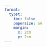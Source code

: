 ```yaml
---
format:
  typst:
    toc: false
    papersize: a4
    margin:
      x: 2cm
      y: 2cm
---
```



```{=typst}
== $beta_x$

$ beta_x =  sum_(i=1)^8 N_i B_(x_i) $
$ B_(x_1) = beta_x_1 = - w_(,x_1) = theta_y_1 $
$ B_(x_2) = beta_x_2 = - w_(,x_2) = theta_y_2 $
$ B_(x_3) = beta_x_3 = - w_(,x_3) = theta_y_3 $
$ B_(x_4) = beta_x_4 = - w_(,x_4) = theta_y_4 $ \
\
$ B_(x_5) = beta_x_5 = C_5 beta_n_5 - S_5 beta_s_5 = C_5 beta_n_5 + S_5 w_(,s_5) $
$ B_(x_6) = beta_x_6 = C_6 beta_n_6 - S_6 beta_s_6 = C_6 beta_n_6 + S_6 w_(,s_6) $
$ B_(x_7) = beta_x_7 = C_7 beta_n_7 - S_7 beta_s_7 = C_7 beta_n_7 + S_7 w_(,s_7) $
$ B_(x_8) = beta_x_8 = C_8 beta_n_8 - S_8 beta_s_8 = C_8 beta_n_8 + S_8 w_(,s_8) $
\
wenn $k = 5$ dann $i = 1$ und $j=2$\
wenn $k = 6$ dann $i = 2$ und $j=3$\
wenn $k = 7$ dann $i = 3$ und $j=4$\
wenn $k = 8$ dann $i = 4$ und $j=1$\
mit:\
$ C_5 beta_n_5 = 1/2 C_5 (beta_n_1 + beta_n_2) = -1/2 C_5 (w_(,n_1) + w_(,n_2)) = -1/2 C_5 (S_5 theta_x_1 - C_5 theta_y_1 + S_5 theta_x_2 - C_5 theta_y_2) $
$ C_6 beta_n_6 = 1/2 C_6 (beta_n_2 + beta_n_3) = -1/2 C_6 (w_(,n_2) + w_(,n_3)) = -1/2 C_6 (S_6 theta_x_2 - C_6 theta_y_2 + S_6 theta_x_3 - C_6 theta_y_3) $
$ C_7 beta_n_7 = 1/2 C_7 (beta_n_3 + beta_n_4) = -1/2 C_7 (w_(,n_3) + w_(,n_4)) = -1/2 C_7 (S_7 theta_x_3 - C_7 theta_y_3 + S_7 theta_x_4 - C_7 theta_y_4) $
$ C_8 beta_n_8 = 1/2 C_8 (beta_n_4 + beta_n_1) = -1/2 C_8 (w_(,n_4) + w_(,n_1)) = -1/2 C_8 (S_8 theta_x_4 - C_8 theta_y_4 + S_8 theta_x_1 - C_8 theta_y_1) $
\
#pagebreak()
und:
$ S_5 w_(,s_5) = -S_5 (3/(2 l_(12)) (w_1 - w_2) + 1/4 (w_(,s_1) + w_(,s_2))) \
#h(1cm)        = -S_5 (3/(2 l_(12)) (w_1 - w_2) + 1/4 (beta_(s_1) + beta_(s_2))) \
#h(5cm)        = -S_5 (3/(2 l_(12)) (w_1 - w_2) + 1/4 ((C_5 theta_x_1 + S_5 theta_y_1 + C_5 theta_x_2 + S_5 theta_y_2))) $
$ S_6 w_(,s_6) = -S_6 (3/(2 l_(23)) (w_2 - w_3) + 1/4 (w_(,s_2) + w_(,s_3))) \
#h(1cm)        = -S_6 (3/(2 l_(23)) (w_2 - w_3) + 1/4 (beta_(s_2) + beta_(s_3))) \
#h(5cm)        = -S_6 (3/(2 l_(23)) (w_2 - w_3) + 1/4 ((C_6 theta_x_2 + S_6 theta_y_2 + C_6 theta_x_3 + S_6 theta_y_3))) $
$ S_7 w_(,s_7) = -S_7 (3/(2 l_(34)) (w_3 - w_4) + 1/4 (w_(,s_3) + w_(,s_4))) \
#h(1cm)        = -S_7 (3/(2 l_(34)) (w_3 - w_4) + 1/4 (beta_(s_3) + beta_(s_4))) \
#h(5cm)        = -S_7 (3/(2 l_(34)) (w_3 - w_4) + 1/4 ((C_7 theta_x_3 + S_7 theta_y_3 + C_7 theta_x_4 + S_7 theta_y_4))) $
$ S_8 w_(,s_8) = -S_8 (3/(2 l_(41)) (w_4 - w_1) + 1/4 (w_(,s_4) + w_(,s_1))) \
#h(1cm)        = -S_8 (3/(2 l_(41)) (w_4 - w_1) + 1/4 (beta_(s_4) + beta_(s_1))) \
#h(5cm)        = -S_8 (3/(2 l_(41)) (w_4 - w_1) + 1/4 ((C_8 theta_x_4 + S_8 theta_y_4 + C_8 theta_x_1 + S_8 theta_y_1))) $
#pagebreak()
=== Zusammenfassung 
$ B_(x_1) = theta_y_1 $
$ B_(x_2) = theta_y_2 $
$ B_(x_3) = theta_y_3 $
$ B_(x_4) = theta_y_4 $
$ B_(x_5) = -1/2 C_5 (S_5 theta_x_1 - C_5 theta_y_1 + S_5 theta_x_2 - C_5 theta_y_2) - S_5 (3/(2 l_(12)) (w_1 - w_2) + 1/4 (C_5 theta_x_1 + S_5 theta_y_1 + C_5 theta_x_2 + S_5 theta_y_2)) $
$ B_(x_6) = -1/2 C_6 (S_6 theta_x_2 - C_6 theta_y_2 + S_6 theta_x_3 - C_6 theta_y_3) - S_6 (3/(2 l_(23)) (w_2 - w_3) + 1/4 (C_6 theta_x_2 + S_6 theta_y_2 + C_6 theta_x_3 + S_6 theta_y_3)) $
$ B_(x_7) = -1/2 C_7 (S_7 theta_x_3 - C_7 theta_y_3 + S_7 theta_x_4 - C_7 theta_y_4) - S_7 (3/(2 l_(34)) (w_3 - w_4) + 1/4 (C_7 theta_x_3 + S_7 theta_y_3 + C_7 theta_x_4 + S_7 theta_y_4)) $
$ B_(x_8) = -1/2 C_8 (S_8 theta_x_4 - C_8 theta_y_4 + S_8 theta_x_1 - C_8 theta_y_1) - S_8 (3/(2 l_(41)) (w_4 - w_1) + 1/4 (C_8 theta_x_4 + S_8 theta_y_4 + C_8 theta_x_1 + S_8 theta_y_1)) $
#pagebreak()

== $beta_y$

$ beta_y =  sum_(i=1)^8 N_i B_(y_i) $
$ B_(y_1) = beta_y_1 = - w_(,y_1) = - theta_x_1 $
$ B_(y_2) = beta_y_2 = - w_(,y_2) = - theta_x_2 $
$ B_(y_3) = beta_y_3 = - w_(,y_3) = - theta_x_3 $
$ B_(y_4) = beta_y_4 = - w_(,y_4) = - theta_x_4 $ \
\
$ B_(y_5) = beta_y_5 = S_5 beta_n_5 + C_5 beta_s_5 = S_5 beta_n_5 - C_5 w_(,s_5) $
$ B_(y_6) = beta_y_6 = S_6 beta_n_6 + C_6 beta_s_6 = S_6 beta_n_6 - C_6 w_(,s_6) $
$ B_(y_7) = beta_y_7 = S_7 beta_n_7 + C_7 beta_s_7 = S_7 beta_n_7 - C_7 w_(,s_7) $
$ B_(y_8) = beta_y_8 = S_8 beta_n_8 + C_8 beta_s_8 = S_8 beta_n_8 - C_8 w_(,s_8) $
\
wenn $k = 5$ dann $i = 1$ und $j=2$\
wenn $k = 6$ dann $i = 2$ und $j=3$\
wenn $k = 7$ dann $i = 3$ und $j=4$\
wenn $k = 8$ dann $i = 4$ und $j=1$\
mit:\
$ S_5 beta_n_5 = 1/2 S_5 (beta_n_1 + beta_n_2) = -1/2 S_5 (w_(,n_1) + w_(,n_2)) = -1/2 S_5 (S_5 theta_x_1 - C_5 theta_y_1 + S_5 theta_x_2 - C_5 theta_y_2) $
$ S_6 beta_n_6 = 1/2 S_6 (beta_n_2 + beta_n_3) = -1/2 S_6 (w_(,n_2) + w_(,n_3)) = -1/2 S_6 (S_6 theta_x_2 - C_6 theta_y_2 + S_6 theta_x_3 - C_6 theta_y_3) $
$ S_7 beta_n_7 = 1/2 S_7 (beta_n_3 + beta_n_4) = -1/2 S_7 (w_(,n_3) + w_(,n_4)) = -1/2 S_7 (S_7 theta_x_3 - C_7 theta_y_3 + S_7 theta_x_4 - C_7 theta_y_4) $
$ S_8 beta_n_8 = 1/2 S_8 (beta_n_4 + beta_n_1) = -1/2 S_8 (w_(,n_4) + w_(,n_1)) = -1/2 S_8 (S_8 theta_x_4 - C_8 theta_y_4 + S_8 theta_x_1 - C_8 theta_y_1) $
\
#pagebreak()
und:
$ C_5 w_(,s_5) = -C_5 (3/(2 l_(12)) (w_1 - w_2) + 1/4 (w_(,s_1) + w_(,s_2))) \
#h(1cm)        = -C_5 (3/(2 l_(12)) (w_1 - w_2) + 1/4 (beta_(s_1) + beta_(s_2))) \
#h(5cm)        = -C_5 (3/(2 l_(12)) (w_1 - w_2) + 1/4 ((C_5 theta_x_1 + S_5 theta_y_1 + C_5 theta_x_2 + S_5 theta_y_2))) $
$ C_6 w_(,s_6) = -C_6 (3/(2 l_(23)) (w_2 - w_3) + 1/4 (w_(,s_2) + w_(,s_3))) \
#h(1cm)        = -C_6 (3/(2 l_(23)) (w_2 - w_3) + 1/4 (beta_(s_2) + beta_(s_3))) \
#h(5cm)        = -C_6 (3/(2 l_(23)) (w_2 - w_3) + 1/4 ((C_6 theta_x_2 + S_6 theta_y_2 + C_6 theta_x_3 + S_6 theta_y_3))) $
$ C_7 w_(,s_7) = -C_7 (3/(2 l_(34)) (w_3 - w_4) + 1/4 (w_(,s_3) + w_(,s_4))) \
#h(1cm)        = -C_7 (3/(2 l_(34)) (w_3 - w_4) + 1/4 (beta_(s_3) + beta_(s_4))) \
#h(5cm)        = -C_7 (3/(2 l_(34)) (w_3 - w_4) + 1/4 ((C_7 theta_x_3 + S_7 theta_y_3 + C_7 theta_x_4 + S_7 theta_y_4))) $
$ C_8 w_(,s_8) = -C_8 (3/(2 l_(41)) (w_4 - w_1) + 1/4 (w_(,s_4) + w_(,s_1))) \
#h(1cm)        = -C_8 (3/(2 l_(41)) (w_4 - w_1) + 1/4 (beta_(s_4) + beta_(s_1))) \
#h(5cm)        = -C_8 (3/(2 l_(41)) (w_4 - w_1) + 1/4 ((C_8 theta_x_4 + S_8 theta_y_4 + C_8 theta_x_1 + S_8 theta_y_1))) $
#pagebreak()
=== Zusammenfassung 
$ B_(y_1) = - theta_x_1 $
$ B_(y_2) = - theta_x_2 $
$ B_(y_3) = - theta_x_3 $
$ B_(y_4) = - theta_x_4 $ 
$ B_(y_5) = -1/2 S_5 (S_5 theta_x_1 - C_5 theta_y_1 + S_5 theta_x_2 - C_5 theta_y_2) + C_5 (3/(2 l_(12)) (w_1 - w_2) + 1/4 (C_5 theta_x_1 + S_5 theta_y_1 + C_5 theta_x_2 + S_5 theta_y_2)) $
$ B_(y_6) = -1/2 S_6 (S_6 theta_x_2 - C_6 theta_y_2 + S_6 theta_x_3 - C_6 theta_y_3) + C_6 (3/(2 l_(23)) (w_2 - w_3) + 1/4 (C_6 theta_x_2 + S_6 theta_y_2 + C_6 theta_x_3 + S_6 theta_y_3)) $
$ B_(y_7) = -1/2 S_7 (S_7 theta_x_3 - C_7 theta_y_3 + S_7 theta_x_4 - C_7 theta_y_4) + C_7 (3/(2 l_(34)) (w_3 - w_4) + 1/4 (C_7 theta_x_3 + S_7 theta_y_3 + C_7 theta_x_4 + S_7 theta_y_4)) $
$ B_(y_8) = -1/2 S_8 (S_8 theta_x_4 - C_8 theta_y_4 + S_8 theta_x_1 - C_8 theta_y_1) + C_8 (3/(2 l_(41)) (w_4 - w_1) + 1/4 (C_8 theta_x_4 + S_8 theta_y_4 + C_8 theta_x_1 + S_8 theta_y_1)) $
#pagebreak()

$ beta_x =  sum_(i=1)^8 N_i B_(x_i) " und " beta_y =  sum_(i=1)^8 N_i B_(y_i) $

$beta_x$ und $beta_y$ können auch in der folgenden Matrixschreibweise ausgedrückt werden: 
$ beta_x =  H^x U_n " und " beta_y =  H^y U_n $
mit:\
$ H^x = mat(H_1^x,H_2^x,H_3^x,H_4^x,H_5^x,H_6^x,H_7^x,H_8^x,H_9^x,H_10^x,H_11^x,H_12^x) $
$ H^y = mat(H_1^y,H_2^y,H_3^y,H_4^y,H_5^y,H_6^y,H_7^y,H_8^y,H_9^y,H_10^y,H_11^y,H_12^y) $
und
$ U_n = vec(w_1,theta_x_1,theta_y_1,w_2,theta_x_2,theta_y_2,w_3,theta_x_3,theta_y_3,w_4,theta_x_4,theta_y_4) $

#grid(
  columns: 2,
  rows: 12,
  column-gutter: 100pt,
  row-gutter: 20pt,
[$beta_x =  H_1^x dot w_1$],        [$beta_y =  H_1^y dot w_1$],
[$#h(1cm) + H_2^x dot theta_x_1$],  [$#h(1cm) + H_2^y dot theta_x_1$],
[$#h(1cm) + H_3^x dot theta_y_1$],  [$#h(1cm) + H_3^y dot theta_y_1$],
[$#h(1cm) + H_4^x dot w_2$],        [$#h(1cm) + H_4^y dot w_2$],
[$#h(1cm) + H_5^x dot theta_x_2$],  [$#h(1cm) + H_5^y dot theta_x_2$],
[$#h(1cm) + H_6^x dot theta_y_2$],  [$#h(1cm) + H_6^y dot theta_y_2$],
[$#h(1cm) + H_7^x dot w_3$],        [$#h(1cm) + H_7^y dot w_3$],
[$#h(1cm) + H_8^x dot theta_x_3$],  [$#h(1cm) + H_8^y dot theta_x_3$],
[$#h(1cm) + H_9^x dot theta_y_3$],  [$#h(1cm) + H_9^y dot theta_y_3$],
[$#h(1cm) + H_10^x dot w_4$],       [$#h(1cm) + H_10^y dot w_4$],
[$#h(1cm) + H_11^x dot theta_x_4$], [$#h(1cm) + H_11^y dot theta_x_4$],
[$#h(1cm) + H_12^x dot theta_y_4$], [$#h(1cm) + H_12^y dot theta_y_4$])

#grid(
  columns: 4,
  rows: 12,
  column-gutter: 30pt,
  row-gutter: 20pt,
[$H_1^x =$],[$3/2 (N_5 a_5 - N_8 a_8)$],  [$H_1^y =$],[$3/2 (N_5 d_5 - N_8 d_8)$],
[$H_2^x =$],[$N_5 b_5 + N_8 b_8$],        [$H_2^y =$],[$-N_1 + N_5 e_5 + N_8 e_8$],
[$H_3^x =$],[$N_1 - N_5 c_5 - N_8 c_8$],  [$H_3^y =$],[$-N_5 b_5 - N_8 b_8$],

[$H_4^x =$],[$3/2 (N_6 a_6 - N_5 a_5)$],  [$H_4^y =$],[$3/2 (N_6 d_6 - N_5 d_5)$],
[$H_5^x =$],[$N_6 b_6 + N_5 b_5$],        [$H_5^y =$],[$-N_2 + N_6 e_6 + N_5 e_5$],
[$H_6^x =$],[$N_2 - N_6 c_6 - N_5 c_5$],  [$H_6^y =$],[$-N_6 b_6 - N_5 b_5$],

[$H_7^x =$],[$3/2 (N_7 a_7 - N_6 a_6)$],  [$H_7^y =$],[$3/2 (N_7 d_7 - N_6 d_6)$],
[$H_8^x =$],[$N_7 b_7 + N_6 b_6$],        [$H_8^y =$],[$-N_3 + N_7 e_7 + N_6 e_6$],
[$H_9^x =$],[$N_3 - N_7 c_7 - N_6 c_6$],  [$H_9^y =$],[$-N_7 b_7 - N_6 b_6$],

[$H_10^x =$],[$3/2 (N_8 a_8 - N_7 a_7)$], [$H_10^y =$],[$3/2 (N_8 d_8 - N_7 d_7)$],
[$H_11^x =$],[$N_8 b_8 + N_7 b_7$],       [$H_11^y =$],[$-N_4 + N_8 e_8 + N_7 e_7$],
[$H_12^x =$],[$N_4 - N_8 c_8 - N_7 c_7$], [$H_12^y =$],[$-N_8 b_8 - N_7 b_7$])
\
\
mit:

$   a_k = -(x_(i j))/(l_(i j)^2) = -S_k/l_(i j) \
    b_k = 3/4 (x_(i j) y_(i j))/(l_(i j)^2) = -3/4 C_k S_k \
    c_k = (1/4 x_(i j)^2 - 1/2 y_(i j)^2)/(l_(i j)^2) = 1/4 S_k^2  -1/2 C_k^2 \
    d_k = -(y_(i j))/(l_(i j)^2) = C_k/l_(i j) \
    e_k = (-1/2 x_(i j)^2 + 1/4 y_(i j)^2)/(l_(i j)^2) = -1/2 S_k^2 + 1/4 C_k^2 $
#pagebreak()

Basisfunktionen $N_i$

Die Basisfunktionen basieren auf dem Serendipity-Element mit 8 Knoten. Einen Knoten an jeder Ecker und einem Knoten jeweils in der Mitte einer jeden Seite.

$ N_i (xi, eta) #h(3cm) " mit " i = 1...8 $

$xi$ und $eta$ sind parametrische Koordinaten, das bedeutet ...

```
